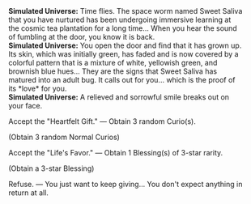 {{Dialogue Start}}
:'''Simulated Universe:''' Time flies. The space worm named Sweet Saliva that you have nurtured has been undergoing immersive learning at the cosmic tea plantation for a long time... When you hear the sound of fumbling at the door, you know it is back.
:'''Simulated Universe:''' You open the door and find that it has grown up. Its skin, which was initially green, has faded and is now covered by a colorful pattern that is a mixture of white, yellowish green, and brownish blue hues... They are the signs that Sweet Saliva has matured into an adult bug. It calls out for you... which is the proof of its *love* for you.
:'''Simulated Universe:''' A relieved and sorrowful smile breaks out on your face.
:{{DIcon|Star}} Accept the "Heartfelt Gift." &mdash; Obtain 3 random Curio(s).
:;(Obtain 3 random Normal Curios)
:{{DIcon|Star}} Accept the "Life's Favor." &mdash; Obtain 1 Blessing(s) of 3-star rarity.
:;(Obtain a 3-star Blessing)
:{{DIcon|Star}} Refuse. &mdash; You just want to keep giving... You don't expect anything in return at all.
{{Dialogue End}}